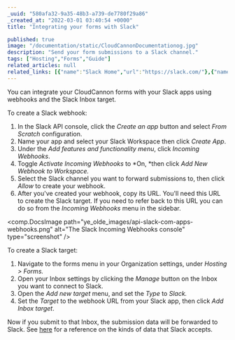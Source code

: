 ```yaml
---
_uuid: "580afa32-9a35-48b3-a739-de7780f29a86"
_created_at: "2022-03-01 03:40:54 +0000"
title: "Integrating your forms with Slack"

published: true
image: "/documentation/static/CloudCannonDocumentationog.jpg"
description: "Send your form submissions to a Slack channel."
tags: ["Hosting","Forms","Guide"]
related_articles: null
related_links: [{"name":"Slack Home","url":"https://slack.com/"},{"name":"Slack Resources","url":"https://slack.com/resources"}]
---
```


You can integrate your CloudCannon forms with your Slack apps using webhooks and the Slack Inbox target.

To create a Slack webhook:

1. In the Slack API console, click the *Create an app* button and select *From Scratch* configuration.
2. Name your app and select your Slack Workspace then click *Create App*.
3. Under the *Add features and functionality menu*, click *Incoming Webhooks*.
4. Toggle *Activate Incoming Webhooks* to *On, *then click *Add New Webhook to Workspace.*
5. Select the Slack channel you want to forward submissions to, then click *Allow* to create your webhook.
6. After you've created your webhook, copy its URL. You'll need this URL to create the Slack target. If you need to refer back to this URL you can do so from the *Incoming Webhooks* menu in the sidebar.

<comp.DocsImage path="ye_olde_images/api-slack-com-apps-webhooks.png" alt="The Slack Incoming Webhooks console" type="screenshot" />

To create a Slack target:

1. Navigate to the forms menu in your Organization settings, under *Hosting &gt; Forms.*
2. Open your Inbox settings by clicking the *Manage* button on the Inbox you want to connect to Slack.
3. Open the *Add new target* menu, and set the *Type* to *Slack.*
4. Set the *Target* to the webhook URL from your Slack app, then click *Add Inbox target*.

Now if you submit to that Inbox, the submission data will be forwarded to Slack. See [here](https://api.slack.com/reference/messaging/payload) for a reference on the kinds of data that Slack accepts.
